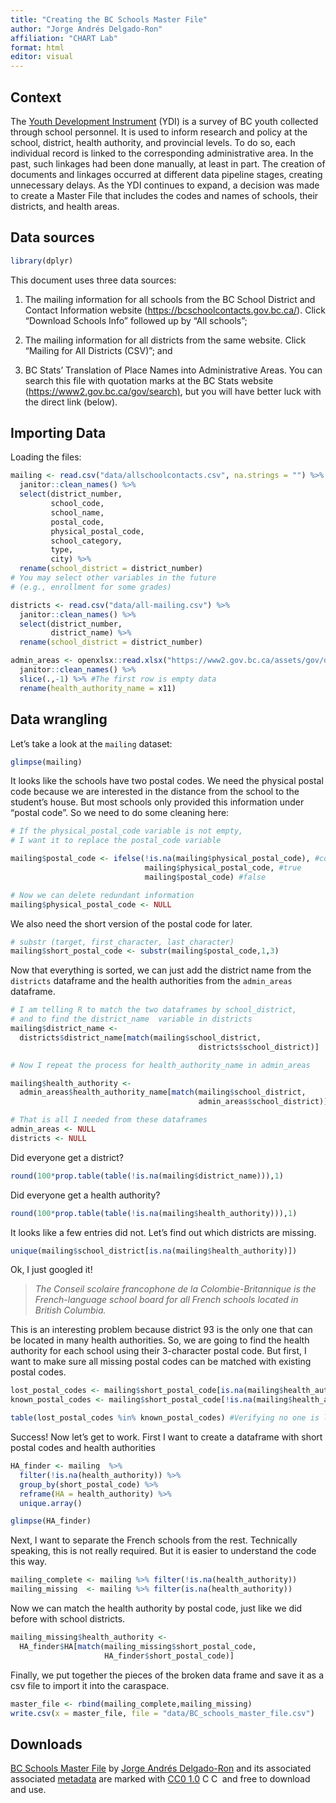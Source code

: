 ```yaml
---
title: "Creating the BC Schools Master File"
author: "Jorge Andrés Delgado-Ron"
affiliation: "CHART Lab"
format: html
editor: visual
---
```


## Context

The [Youth Development Instrument](https://chartlab.ca/about-ydi/) (YDI) is a survey of BC youth collected through school personnel. It is used to inform research and policy at the school, district, health authority, and provincial levels. To do so, each individual record is linked to the corresponding administrative area. In the past, such linkages had been done manually, at least in part. The creation of documents and linkages occurred at different data pipeline stages, creating unnecessary delays. As the YDI continues to expand, a decision was made to create a Master File that includes the codes and names of schools, their districts, and health areas.

## Data sources

```r
library(dplyr)
```

This document uses three data sources:

1.  The mailing information for all schools from the BC School District and Contact Information website (<https://bcschoolcontacts.gov.bc.ca/>). Click "Download Schools Info" followed up by "All schools";

2.  The mailing information for all districts from the same website. Click "Mailing for All Districts (CSV)"; and

3.  BC Stats' Translation of Place Names into Administrative Areas. You can search this file with quotation marks at the BC Stats website ([https://www2.gov.bc.ca/gov/search)](https://www2.gov.bc.ca/gov/search?id=2E4C7D6BCAA4470AAAD2DCADF662E6A0&q=%22Translation%20of%20Place%20Names%20into%20Administrative%20Areas%22), but you will have better luck with the direct link (below).

## Importing Data

Loading the files:

```r
mailing <- read.csv("data/allschoolcontacts.csv", na.strings = "") %>%
  janitor::clean_names() %>% 
  select(district_number, 
         school_code, 
         school_name, 
         postal_code,
         physical_postal_code,
         school_category, 
         type,
         city) %>% 
  rename(school_district = district_number)
# You may select other variables in the future 
# (e.g., enrollment for some grades)

districts <- read.csv("data/all-mailing.csv") %>%
  janitor::clean_names() %>% 
  select(district_number,
         district_name) %>% 
  rename(school_district = district_number)

admin_areas <- openxlsx::read.xlsx("https://www2.gov.bc.ca/assets/gov/data/geographic/land-use/administrative-boundaries/translation_place_names2019.xlsx", startRow = 4)%>% 
  janitor::clean_names() %>% 
  slice(.,-1) %>% #The first row is empty data
  rename(health_authority_name = x11) 
```

## Data wrangling

Let's take a look at the `mailing` dataset:

```r
glimpse(mailing)
```

It looks like the schools have two postal codes. We need the physical postal code because we are interested in the distance from the school to the student's house. But most schools only provided this information under "postal code". So we need to do some cleaning here:

```r
# If the physical_postal_code variable is not empty, 
# I want it to replace the postal_code variable

mailing$postal_code <- ifelse(!is.na(mailing$physical_postal_code), #condition
                              mailing$physical_postal_code, #true 
                              mailing$postal_code) #false

# Now we can delete redundant information
mailing$physical_postal_code <- NULL
```

We also need the short version of the postal code for later.

```r
# substr (target, first_character, last_character)
mailing$short_postal_code <- substr(mailing$postal_code,1,3)
```

Now that everything is sorted, we can just add the district name from the `districts` dataframe and the health authorities from the `admin_areas` dataframe.

```r
# I am telling R to match the two dataframes by school_district,
# and to find the district_name  variable in districts
mailing$district_name <-
  districts$district_name[match(mailing$school_district,
                                          districts$school_district)]

# Now I repeat the process for health_authority_name in admin_areas

mailing$health_authority <-
  admin_areas$health_authority_name[match(mailing$school_district,
                                          admin_areas$school_district)]

# That is all I needed from these dataframes
admin_areas <- NULL
districts <- NULL
```

Did everyone get a district?

```r
round(100*prop.table(table(!is.na(mailing$district_name))),1)
```

Did everyone get a health authority?

```r
round(100*prop.table(table(!is.na(mailing$health_authority))),1)
```

It looks like a few entries did not. Let's find out which districts are missing.

```r
unique(mailing$school_district[is.na(mailing$health_authority)])
```

Ok, I just googled it!

> *The Conseil scolaire francophone de la Colombie-Britannique is the French-language school board for all French schools located in British Columbia.*

This is an interesting problem because district 93 is the only one that can be located in many health authorities. So, we are going to find the health authority for each school using their 3-character postal code. But first, I want to make sure all missing postal codes can be matched with existing postal codes.

```r

lost_postal_codes <- mailing$short_postal_code[is.na(mailing$health_authority)]
known_postal_codes <- mailing$short_postal_code[!is.na(mailing$health_authority)]

table(lost_postal_codes %in% known_postal_codes) #Verifying no one is left behind

```

Success! Now let's get to work. First I want to create a dataframe with short postal codes and health authorities

```r
HA_finder <- mailing  %>% 
  filter(!is.na(health_authority)) %>% 
  group_by(short_postal_code) %>% 
  reframe(HA = health_authority) %>%
  unique.array() 

glimpse(HA_finder)
```

Next, I want to separate the French schools from the rest. Technically speaking, this is not really required. But it is easier to understand the code this way.

```r
mailing_complete <- mailing %>% filter(!is.na(health_authority))
mailing_missing  <- mailing %>% filter(is.na(health_authority))
```

Now we can match the health authority by postal code, just like we did before with school districts.

```r
mailing_missing$health_authority <-
  HA_finder$HA[match(mailing_missing$short_postal_code,
                     HA_finder$short_postal_code)]
```

Finally, we put together the pieces of the broken data frame and save it as a csv file to import it into the caraspace.

```r
master_file <- rbind(mailing_complete,mailing_missing)
write.csv(x = master_file, file = "data/BC_schools_master_file.csv")
```

## Downloads

[BC Schools Master File](https://jorgeandr3s.github.io/r-code-stories/data/BC_schools_master_file.csv) by [Jorge Andrés Delgado-Ron](https://jorgeandr3s.github.io/r-code-stories/) and its associated associated [metadata](data/BC_schools_master_file_metadata.xml) are marked with [CC0 1.0](https://creativecommons.org/publicdomain/zero/1.0/?ref=chooser-v1) <img src="img/cc-logo.f0ab4ebe.svg" alt="CC icon" style="width: 1em;"/><img src="img/cc-zero.f5450231.svg" alt="CC0 icon" style="width: 1em;"/> and free to download and use.
